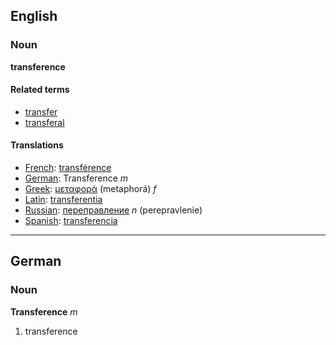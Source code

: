 ==English==
===Noun===
'''transference'''

====Related terms====
*[[transfer]]
*[[transferal]]

====Translations====
*[[French]]: [[transférence]]
*[[German]]: Transference ''m''
*[[Greek]]: [[μεταφορά]] (metaphorá) ''f''
*[[Latin]]: [[transferentia]]
*[[Russian]]: [[переправление]] ''n'' (perepravlenie)
*[[Spanish]]: [[transferencia]]

----

==German==
===Noun===
'''Transference''' ''m''

# transference
